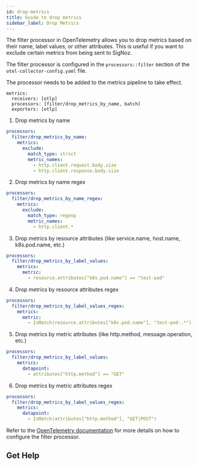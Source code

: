 ```yaml
---
id: drop-metrics
title: Guide to drop metrics
sidebar_label: Drop Metrics
---
```




The filter processor in OpenTelemetry allows you to drop metrics based on their name, label values, or other attributes. This is useful if you want to exclude certain metrics from being sent to SigNoz.

The filter processor is configured in the `processors::filter` section of the `otel-collector-config.yaml` file.

<Admonition>

The processor needs to be added to the metrics pipeline to take effect. 

    metrics:
      receivers: [otlp]
      processors: [filter/drop_metrics_by_name, batch]
      exporters: [otlp]
</Admonition>


1. Drop metrics by name

```yaml
processors:
  filter/drop_metrics_by_name:
    metrics:
      exclude:
        match_type: strict
        metric_names:
          - http.client.request.body.size
          - http.client.response.body.size
```

2. Drop metrics by name regex

```yaml
processors:
  filter/drop_metrics_by_name_regex:
    metrics:
      exclude:
        match_type: regexp
        metric_names:
          - http.client.*
```


3. Drop metrics by resource attributes (like service.name, host.name, k8s.pod.name, etc.)

```yaml
processors:
  filter/drop_metrics_by_label_values:
    metrics:
      metric:
        - resource.attributes["k8s.pod.name"] == "test-pod"
```

4. Drop metrics by resource attributes regex

```yaml
processors:
  filter/drop_metrics_by_label_values_regex:
    metrics:
      metric:
        - IsMatch(resource.attributes["k8s.pod.name"], "test-pod-.*")
```

5. Drop metrics by metric attributes (like http.method, message.operation, etc.)

```yaml
processors:
  filter/drop_metrics_by_label_values:
    metrics:
      datapoint:
        - attributes["http.method"] == "GET"
```

6. Drop metrics by metric attributes regex

```yaml
processors:
  filter/drop_metrics_by_label_values_regex:
    metrics:
      datapoint:
        - IsMatch(attributes["http.method"], "GET|POST")
```

Refer to the [OpenTelemetry documentation](https://github.com/open-telemetry/opentelemetry-collector-contrib/tree/main/processor/filterprocessor) for more details on how to configure the filter processor.

## Get Help

<GetHelp />
